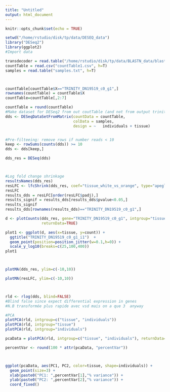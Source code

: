 ```yaml
---
title: "Untitled"
output: html_document
---
```


```r
knitr::opts_chunk$set(echo = TRUE)
```



```r

setwd("/home/rstudio/disk/tp/data/DESEQ_data")
library("DESeq2")
library(ggplot2)
#Import data

transdecoder = read.table("/home/rstudio/disk/tp/data/BLASTN_data/blast_stegastes")
countTable = read.csv("countTable1.csv", h=T)
samples = read.table("samples.txt", h=T)



countTable[countTable$X=="TRINITY_DN19519_c0_g1",]
rownames(countTable) = countTable$X
countTable=countTable[,2:7]

countTable = round(countTable)
#Make dataset for DESeq2 from out coutTable (and not from output trinity, but the same)
dds <- DESeqDataSetFromMatrix(countData = countTable,
                              colData = samples,
                              design = ~   individuals + tissue)


#Pre-filteeing: remove rows if number reads < 10  
keep <- rowSums(counts(dds)) >= 10
dds <- dds[keep,]

dds_res = DESeq(dds)



#Log fold change shrinkage
resultsNames(dds_res)
resLFC <- lfcShrink(dds_res, coef="tissue_white_vs_orange", type="apeglm")
resLFC
results_dds = resLFC[order(resLFC$padj),]
results_signif = results_dds[results_dds$pvalue<0.05,]
results_signif
results_dds[rownames(results_dds)=="TRINITY_DN19519_c0_g1",]

d <- plotCounts(dds_res, gene="TRINITY_DN19519_c0_g1", intgroup="tissue", 
                returnData=TRUE)

plot1 <- ggplot(d, aes(x=tissue, y=count)) + 
  ggtitle("TRINITY_DN19519_c0_g1_i1")  +
  geom_point(position=position_jitter(w=0.1,h=0)) + 
  scale_y_log10(breaks=c(25,100,400))
plot1



plotMA(dds_res, ylim=c(-10,10))

plotMA(resLFC, ylim=c(-10,10))



rld <- rlog(dds, blind=FALSE)
#Blind false since expect differential expression in genes
#N.B transformée plus rapide avec vsd mais on a que 3  anyway

#PCA 
plotPCA(rld, intgroup=c("tissue", "individuals"))
plotPCA(rld, intgroup="tissue")
plotPCA(rld, intgroup="individuals")

pcaData = plotPCA(rld, intgroup=c("tissue", "individuals"), returnData=T) #500 gene par défaut

percentVar <- round(100 * attr(pcaData, "percentVar"))



ggplot(pcaData, aes(PC1, PC2, color=tissue, shape=individuals)) +
  geom_point(size=3) +
  xlab(paste0("PC1: ",percentVar[1],"% variance")) +
  ylab(paste0("PC2: ",percentVar[2],"% variance")) + 
  coord_fixed()





```

